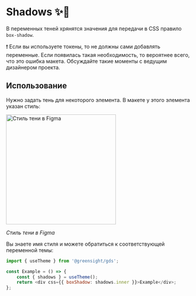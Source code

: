 
<Meta title="Dev / Shadows" />

# Shadows ✨🤖

В переменных теней хрянятся значения для передачи в CSS правило `box-shadow`.

❗️ Если вы используете токены, то не должны сами добавлять переменные. Если появилась такая необходимость, то вероятнее всего, что это ошибка макета. Обсуждайте такие моменты с ведущим дизайнером проекта.

## Использование

Нужно задать тень для некоторого элемента. В макете у этого элемента указан стиль:

<img src="images/shadows/style.png" alt="Стиль тени в Figma" width="300" />

_Стиль тени в Figma_

Вы знаете имя стиля и можете обратиться к соответствующей переменной темы:

```js
import { useTheme } from '@greensight/gds';

const Example = () => {
    const { shadows } = useTheme();
    return <div css={{ boxShadow: shadows.inner }}>Example</div>;
};
```

